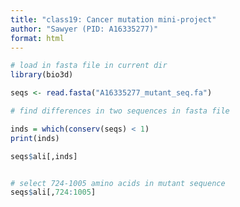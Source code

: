 ```yaml
---
title: "class19: Cancer mutation mini-project"
author: "Sawyer (PID: A16335277)"
format: html
---
```


```r
# load in fasta file in current dir
library(bio3d)

seqs <- read.fasta("A16335277_mutant_seq.fa")
```

```r
# find differences in two sequences in fasta file

inds = which(conserv(seqs) < 1)
print(inds)

seqs$ali[,inds]
```

```r
```
```r
# select 724-1005 amino acids in mutant sequence
seqs$ali[,724:1005]
```

```r
```

